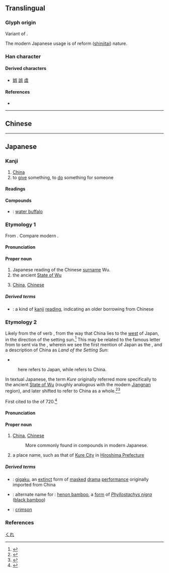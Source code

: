 {{also|吳|県|吴}}
{{character info}}
==Translingual==
{{Han simplified forms|吳|呉|吴}}

===Glyph origin===
Variant of {{l|mul|吳}}.

The modern Japanese usage is of reform ([[shinjitai]]) nature.

===Han character===
{{Han char|rn=30|rad=口|as=04|sn=7|four=|canj=RVNC|ids=⿳⿺𠃑口一八(GJ),⿱⿳口𠃑一八(T)}}

====Derived characters====
* [[娯]] [[誤]] [[虞]]

====References====
* {{Han ref|kx=0181.191|dkj=03365|hdz=10595.081|uh=5449|ud=21577}}

----

==Chinese==
{{zh-see|吳|v}}

----

==Japanese==

===Kanji===
{{ja-kanji|grade=c|rs=口04}} <!-- No corresponding kyūjitai character as 吳 (U+5433) lacks JIS support -->

# [[China]]
# to [[give]] something, to [[do]] something for someone

====Readings====
{{ja-readings
|goon=ぐ
|kanon=ご
|kun=くれ-, く-れる
}}

====Compounds====
* {{ja-r|呉%牛|ご%ぎゅう}}: [[water buffalo]]

===Etymology 1===
{{ja-kanjitab|yomi=o|ご}}
From {{bor|ja|ltc|-|sort=ご}} {{m|zh|吳|tr=ngu|pos=name of a state}}. Compare modern {{cog|cmn|-}} {{zh-l|吳|tr=Wú}}.

====Pronunciation====
{{ja-pron|yomi=kanon|ご}}

====Proper noun====
{{ja-pos|proper|ご}}

# Japanese reading of the Chinese [[surname]] Wu.
# the ancient [[w:Wu (state)|State of Wu]]
# {{lb|ja|mainly|compounds}} [[China]], [[Chinese]]

=====Derived terms=====
* {{ja-r|呉%音|ご%おん}}: a kind of [[kanji]] [[reading]], indicating an older borrowing from Chinese

===Etymology 2===
{{ja-kanjitab|yomi=k|くれ}}

Likely from the {{m|ja|連用形|tr=ren'yōkei||continuative or stem form}} of verb {{m|ja|暮れる|tr=kureru||to set (''said of the sun or moon''), to get dark}}, from the way that China lies to the [[west]] of Japan, in the direction of the setting sun.<ref name="KDJ">{{R:Kokugo Dai Jiten}}</ref>  This may be related to the famous letter from {{w|Prince Shōtoku}} to {{w|Emperor Yang of Sui}} sent via the {{w|Japanese missions to Sui China|Japanese mission to Sui China in 607}}, wherein we see the first mention of Japan as the {{m|en|Land of the Rising Sun}}, and a description of China as ''Land of the Setting Sun'':

* {{m|zh||日出處天子致書日沒處天子無恙云云}}
: {{m|zh|[[日]][[出]][[處]]|lit=sun + emerge + place}} here refers to Japan, while {{m|zh|[[日]][[沒]][[處]]|lit=sun + sink + place}} refers to China.

In textual Japanese, the term ''Kure'' originally referred more specifically to the ancient [[w:Wu (state)|State of Wu]] (roughly analogous with the modern [[w:Jiangnan|Jiangnan]] region), and later shifted to refer to China as a whole.<ref name="KDJ">{{R:Kokugo Dai Jiten}}</ref><ref name="DJR">{{R:Daijirin}}</ref>

First cited to the ''{{w|Nihon Shoki}}'' of 720.<ref name="KDJ2">{{R:Nihon Kokugo Daijiten 2}}</ref>

====Pronunciation====
{{ja-pron|くれ}}

====Proper noun====
{{ja-pos|くれ|proper}}

# {{lb|ja|sort=くれ|archaic}} [[China]], [[Chinese]]
#: More commonly found in compounds in modern Japanese.
# a place name, such as that of [[w:Kure,_Hiroshima|Kure City]] in [[w:Hiroshima_Prefecture|Hiroshima Prefecture]]

=====Derived terms=====
{{der-top}}
* {{ja-r|呉%楽|くれ%がく}}: [[w:Gigaku|gigaku]], an [[extinct]] form of [[masked]] [[drama]] [[performance]] originally imported from China
* {{ja-r|呉%竹|くれ%たけ}}: alternate name for {{ja-r|淡%竹|は%ちく}}: [[henon bamboo]], a [[form]] of ''[[Phyllostachys nigra]]'' ([[black bamboo]])
* {{ja-r|紅|くれない}}: [[crimson]]
{{der-bottom}}

===References===
<references/>

[[Category:ja:Cities|くれ]]
